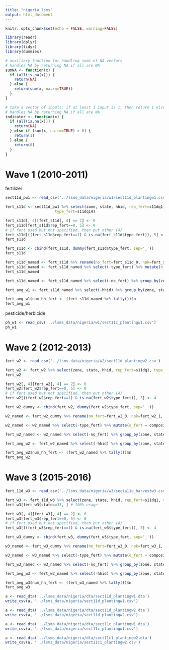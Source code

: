 ```yaml
---
title: "nigeria_lsms"
output: html_document
---
```


```r
knitr::opts_chunk$set(echo = FALSE, warning=FALSE)
```

```r
library(readr)
library(dplyr)
library(tidyr)
library(dummies)
```


```r
# auxiliary function for handling sums of NA vectors
# handles NA by returning NA if all are NA
sumNA <- function(x) {
  if (all(is.na(x))) {
    return(NA)
  } else {
    return(sum(x, na.rm=TRUE))
  }
}

# take a vector of inputs: if at least 1 input is 1, then return 1 else 0.
# handles NA by returning NA if all are NA
indicator <- function(x) {
  if (all(is.na(x))) {
    return(NA)
  } else if (sum(x, na.rm=TRUE) > 0) {
    return(1)
  } else {
    return(0)
  }
}
```


# Wave 1 (2010-2011)

fertilizer 
```r
sect11d_pw1 <- read_csv('../lsms_data/nigeria/w1/sect11d_plantingw1.csv')
```


```r
fert_s11d <- sect11d_pw1 %>% select(zone, state, hhid, rep_fert=s11dq1, 
                      type_fert=s11dq14)
```

```r
fert_s11d[, 4][fert_s11d[, 4] == 2] <- 0
fert_s11d[fert_s11d$rep_fert==0, 5] <- 0
# if fert used but not specified, then put other (4)
fert_s11d[((fert_s11d$rep_fert==1) & is.na(fert_s11d$type_fert)), 5] <- 4
fert_s11d
```

```r
fert_s11d <- cbind(fert_s11d, dummy(fert_s11d$type_fert, sep='_'))
fert_s11d
```


```r
fert_s11d_named <- fert_s11d %>% rename(no_fert=fert_s11d_0, npk=fert_s11d_1, urea=fert_s11d_2, composite_manure=fert_s11d_3, other=fert_s11d_4)
fert_s11d_named <- fert_s11d_named %>% select(-type_fert) %>% mutate(o_fert = composite_manure, io_fert = as.numeric((npk+urea) > 0)) 
fert_s11d_named 
```

```r
fert_s11d_named <- fert_s11d_named %>% select(-no_fert) %>% group_by(zone, state, hhid) %>% summarize_all(indicator) %>% drop_na()

fert_avg_w1 <- fert_s11d_named %>% select(-hhid) %>% group_by(zone, state) %>% summarize_all(mean)

fert_avg_w1$num_hh_fert <- (fert_s11d_named %>% tally())$n
fert_avg_w1
```

pesticide/herbicide

```r
ph_w1 <- read_csv('../lsms_data/nigeria/w1/sect11c_plantingw1.csv')
ph_w1
```



# Wave 2 (2012-2013)

```r
fert_w2 <- read_csv('../lsms_data/nigeria/w2/sect11d_plantingw2.csv')
```


```r
fert_w2 <- fert_w2 %>% select(zone, state, hhid, rep_fert=s11dq1, type_fert=s11dq15) %>% drop_na(rep_fert)
fert_w2 

fert_w2[, 4][fert_w2[, 4] == 2] <- 0
fert_w2[fert_w2$rep_fert==0, 5] <- 0
# if fert used but not specified, then put other (4)
fert_w2[((fert_w2$rep_fert==1) & is.na(fert_w2$type_fert)), 5] <- 4

fert_w2_dummy <- cbind(fert_w2, dummy(fert_w2$type_fert, sep='_'))
```

```r
w2_named <- fert_w2_dummy %>% rename(no_fert=fert_w2_0, npk=fert_w2_1, urea=fert_w2_2, composite_manure=fert_w2_3, other=fert_w2_4)

w2_named <- w2_named %>% select(-type_fert) %>% mutate(o_fert = composite_manure, io_fert = as.numeric((npk+urea) > 0)) 

```

```r
fert_w2_named <- w2_named %>% select(-no_fert) %>% group_by(zone, state, hhid) %>% summarize_all(indicator) %>% drop_na()

fert_avg_w2 <- fert_w2_named %>% select(-hhid) %>% group_by(zone, state) %>% summarize_all(mean)

fert_avg_w2$num_hh_fert <- (fert_w2_named %>% tally())$n
fert_avg_w2
```


# Wave 3 (2015-2016)

```r
fert_11d_w3 <- read_csv('../lsms_data/nigeria/w3/secta11d_harvestw3.csv')
```

```r
fert_w3 <- fert_11d_w3 %>% select(zone, state, hhid, rep_fert=s11dq1, type_fert=s11dq15) %>% drop_na(rep_fert)
fert_w3[fert_w3$state==33, ] # 100% usage

fert_w3[, 4][fert_w3[, 4] == 2] <- 0
fert_w3[fert_w3$rep_fert==0, 5] <- 0
# if fert used but not specified, then put other (4)
fert_w3[((fert_w3$rep_fert==1) & is.na(fert_w3$type_fert)), 5] <- 4

fert_w3_dummy <- cbind(fert_w3, dummy(fert_w3$type_fert, sep='_'))

```

```r
w3_named <- fert_w3_dummy %>% rename(no_fert=fert_w3_0, npk=fert_w3_1, urea=fert_w3_2, composite_manure=fert_w3_3, other=fert_w3_4)

w3_named <- w3_named %>% select(-type_fert) %>% mutate(o_fert = composite_manure, io_fert = as.numeric((npk+urea) > 0)) 

```

```r
fert_w3_named <- w3_named %>% select(-no_fert) %>% group_by(zone, state, hhid) %>% summarize_all(indicator) %>% drop_na()

fert_avg_w3 <- fert_w3_named %>% select(-hhid) %>% group_by(zone, state) %>% summarize_all(mean)

fert_avg_w3$num_hh_fert <- (fert_w3_named %>% tally())$n
fert_avg_w3
```







```r
a <- read_dta('../lsms_data/nigeria/dta/sect11d_plantingw1.dta')
write_csv(a, '../lsms_data/nigeria/sect11d_plantingw1.csv')

a <- read_dta('../lsms_data/nigeria/dta/sect11d_plantingw2.dta')
write_csv(a, '../lsms_data/nigeria/sect11d_plantingw2.csv')

a <- read_dta('../lsms_data/nigeria/dta/sect11c_plantingw1.dta')
write_csv(a, '../lsms_data/nigeria/sect11c_plantingw1.csv')

a <- read_dta('../lsms_data/nigeria/dta/sect11c1_plantingw2.dta')
write_csv(a, '../lsms_data/nigeria/sect11c1_plantingw2.csv')
```

